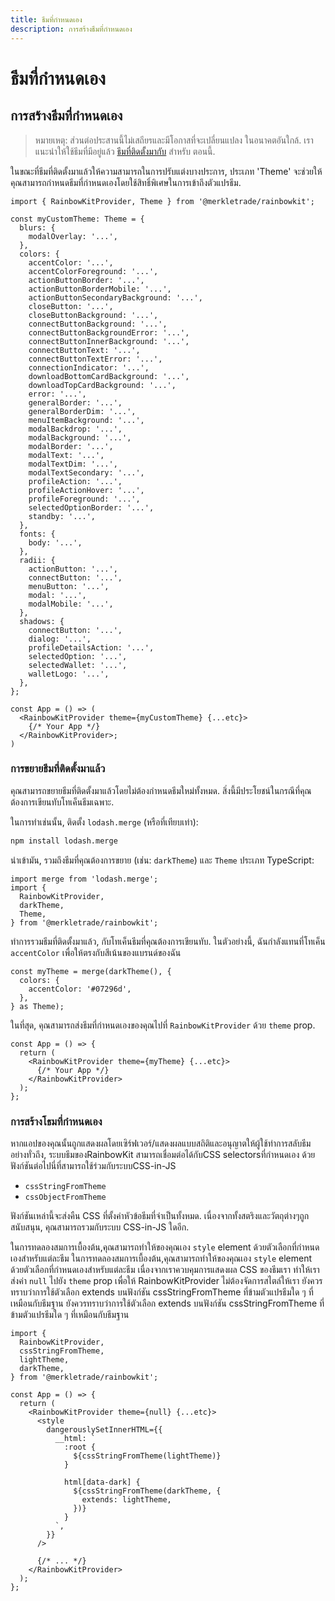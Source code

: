 ```yaml
---
title: ธีมที่กำหนดเอง
description: การสร้างธีมที่กำหนดเอง
---
```


# ธีมที่กำหนดเอง

## การสร้างธีมที่กำหนดเอง

> หมายเหตุ: ส่วนต่อประสานนี้ไม่เสถียรและมีโอกาสที่จะเปลี่ยนแปลง
> ในอนาคตอันใกล้. เราแนะนำให้ใช้ธีมที่มีอยู่แล้ว [ธีมที่ติดตั้งมากับ](/docs/theming) สำหรับ
> ตอนนี้.

ในขณะที่ธีมที่ติดตั้งมาแล้วให้ความสามารถในการปรับแต่งบางประการ, ประเภท 'Theme' จะช่วยให้คุณสามารถกำหนดธีมที่กำหนดเองโดยใช้สิทธิ์พิเศษในการเข้าถึงตัวแปรธีม.

```tsx
import { RainbowKitProvider, Theme } from '@merkletrade/rainbowkit';

const myCustomTheme: Theme = {
  blurs: {
    modalOverlay: '...',
  },
  colors: {
    accentColor: '...',
    accentColorForeground: '...',
    actionButtonBorder: '...',
    actionButtonBorderMobile: '...',
    actionButtonSecondaryBackground: '...',
    closeButton: '...',
    closeButtonBackground: '...',
    connectButtonBackground: '...',
    connectButtonBackgroundError: '...',
    connectButtonInnerBackground: '...',
    connectButtonText: '...',
    connectButtonTextError: '...',
    connectionIndicator: '...',
    downloadBottomCardBackground: '...',
    downloadTopCardBackground: '...',
    error: '...',
    generalBorder: '...',
    generalBorderDim: '...',
    menuItemBackground: '...',
    modalBackdrop: '...',
    modalBackground: '...',
    modalBorder: '...',
    modalText: '...',
    modalTextDim: '...',
    modalTextSecondary: '...',
    profileAction: '...',
    profileActionHover: '...',
    profileForeground: '...',
    selectedOptionBorder: '...',
    standby: '...',
  },
  fonts: {
    body: '...',
  },
  radii: {
    actionButton: '...',
    connectButton: '...',
    menuButton: '...',
    modal: '...',
    modalMobile: '...',
  },
  shadows: {
    connectButton: '...',
    dialog: '...',
    profileDetailsAction: '...',
    selectedOption: '...',
    selectedWallet: '...',
    walletLogo: '...',
  },
};

const App = () => (
  <RainbowKitProvider theme={myCustomTheme} {...etc}>
    {/* Your App */}
  </RainbowKitProvider>;
)
```

### การขยายธีมที่ติดตั้งมาแล้ว

คุณสามารถขยายธีมที่ติดตั้งมาแล้วโดยไม่ต้องกำหนดธีมใหม่ทั้งหมด. สิ่งนี้มีประโยชน์ในกรณีที่คุณต้องการเขียนทับโทเค็นธีมเฉพาะ.

ในการทำเช่นนั้น, ติดตั้ง `lodash.merge` (หรือที่เทียบเท่า):

```bash
npm install lodash.merge
```

นำเข้ามัน, รวมถึงธีมที่คุณต้องการขยาย (เช่น: `darkTheme`) และ `Theme` ประเภท TypeScript:

```tsx
import merge from 'lodash.merge';
import {
  RainbowKitProvider,
  darkTheme,
  Theme,
} from '@merkletrade/rainbowkit';
```

ทำการรวมธีมที่ติดตั้งมาแล้ว, กับโทเค็นธีมที่คุณต้องการเขียนทับ. ในตัวอย่างนี้, ฉันกำลังแทนที่โทเค็น `accentColor` เพื่อให้ตรงกับสีเน้นของแบรนด์ของฉัน

```tsx
const myTheme = merge(darkTheme(), {
  colors: {
    accentColor: '#07296d',
  },
} as Theme);
```

ในที่สุด, คุณสามารถส่งธีมที่กำหนดเองของคุณไปที่ `RainbowKitProvider` ด้วย `theme` prop.

```tsx
const App = () => {
  return (
    <RainbowKitProvider theme={myTheme} {...etc}>
      {/* Your App */}
    </RainbowKitProvider>
  );
};
```

### การสร้างโธมที่กำหนดเอง

หากแอปของคุณนั้นถูกแสดงผลโดยเซิร์ฟเวอร์/แสดงผลแบบสถิติและอนุญาตให้ผู้ใช้ทำการสลับธีมอย่างทั่วถึง, ระบบธีมของRainbowKit สามารถเชื่อมต่อได้กับCSS selectorsที่กำหนดเอง ด้วยฟังก์ชันต่อไปนี่ที่สามารถใช้ร่วมกับระบบCSS-in-JS

- `cssStringFromTheme`
- `cssObjectFromTheme`

ฟังก์ชันเหล่านี้จะส่งคืน CSS ที่ตั้งค่าหัวข้อธีมที่จำเป็นทั้งหมด. เนื่องจากทั้งสตริงและวัตถุต่างๆถูกสนับสนุน, คุณสามารถรวมกับระบบ CSS-in-JS ใดอีก.

ในการทดลองสมการเบื้องต้น,คุณสามารถทำให้ของคุณเอง `style` element ด้วยตัวเลือกที่กำหนดเองสำหรับแต่ละธีม ในการทดลองสมการเบื้องต้น,คุณสามารถทำให้ของคุณเอง `style` element ด้วยตัวเลือกที่กำหนดเองสำหรับแต่ละธีม เนื่องจากเราควบคุมการแสดงผล CSS ของธีมเรา ทำให้เราส่งค่า `null` ไปยัง `theme` prop เพื่อให้ RainbowKitProvider ไม่ต้องจัดการสไตล์ให้เรา ยังควรทราบว่าการใช้ตัวเลือก extends บนฟังก์ชัน cssStringFromTheme ที่ข้ามตัวแปรธีมใด ๆ ที่เหมือนกับธีมฐาน ยังควรทราบว่าการใช้ตัวเลือก extends บนฟังก์ชัน cssStringFromTheme ที่ข้ามตัวแปรธีมใด ๆ ที่เหมือนกับธีมฐาน

```tsx
import {
  RainbowKitProvider,
  cssStringFromTheme,
  lightTheme,
  darkTheme,
} from '@merkletrade/rainbowkit';

const App = () => {
  return (
    <RainbowKitProvider theme={null} {...etc}>
      <style
        dangerouslySetInnerHTML={{
          __html: `
            :root {
              ${cssStringFromTheme(lightTheme)}
            }

            html[data-dark] {
              ${cssStringFromTheme(darkTheme, {
                extends: lightTheme,
              })}
            }
          `,
        }}
      />

      {/* ... */}
    </RainbowKitProvider>
  );
};
```

